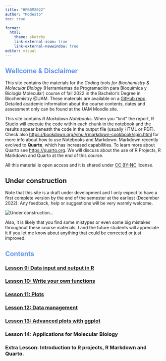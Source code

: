 ```yaml
---
title: "HPBBM2022"
author: "Modesto"
toc: true

format:
  html:
    theme: sketchy
    link-external-icon: true
    link-external-newwindow: true
editor: visual
---
```


## [Wellcome & Disclaimer]{style="color:cornflowerblue"}

This site contains the materials for the *Coding tools for Biochemistry & Molecular Biology* (Herramientas de Programación para Bioquímica y Biología Molecular) course of fall 2022 in the Bachelor's Degree in Biochemistry \@UAM. These materials are available on a [GitHub repo](https://github.com/mredrejo/HPBBM2022). Detailed academic information about the course contents, dates and assessment only can be found at the UAM Moodle site.

This site contains *R Markdown Notebooks*. When you "knit" the report, R Studio will execute the code within each chunk in the notebook and the results appear beneath the code in the output file (usually HTML or PDF). Check also <https://bookdown.org/yihui/rmarkdown-cookbook/spin.html> for more info about how to use Notebooks and Markdown. Markdown recently evolved to **Quarto**, which has increased capabilities. To learn more about Quarto see <https://quarto.org>. We will discuss about the use of R Projects, R Markdown and Quarto at the end of this course.

All this material is open access and it is shared under [CC BY-NC](https://creativecommons.org/licenses/by-nc/2.0/) license.

::: callout-warning
## Under construction
:::

Note that this site is a draft under development and I only expect to have a first complete version by the end of the semester at the earliest (December 2022). Any feedback, help or suggestions will be very warmly welcome.

![](data/8275a.jpg "Under construction...")

Also, it is likely that you find some mistypes or even some big mistakes throughout these course materials. I and the future students will appreciate it if you let me know about anything that could be corrected or just improved.

## [Contents]{style="color:cornflowerblue"}

### [Lesson 9: Data input and output in R](Lesson_9_input_output/9_input_output.html)

### [Lesson 10: Write your own functions](Lesson_10_Functions/10_Functions.html)

### [Lesson 11: Plots](Lesson_11_plots/11_basicplotting.html)

### [Lesson 12: Data management](Lesson_12_data_management/12_adv_data_management.html)

### [Lesson 13: Advanced plots with ggplot](Lesson_13_ggplot/13_ggplotting.html)

### Lesson 14: Applications for Molecular Biology

### Extra Lesson: Introduction to R projects, R Markdown and Quarto.
